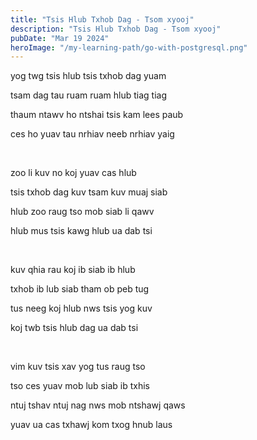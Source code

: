 ```yaml
---
title: "Tsis Hlub Txhob Dag - Tsom xyooj"
description: "Tsis Hlub Txhob Dag - Tsom xyooj"
pubDate: "Mar 19 2024"
heroImage: "/my-learning-path/go-with-postgresql.png"
---
```


yog twg tsis hlub tsis txhob dag yuam

tsam dag tau ruam ruam hlub tiag tiag

thaum ntawv ho ntshai tsis kam lees paub

ces ho yuav tau nrhiav neeb nrhiav yaig

<br />

zoo li kuv no koj yuav cas hlub

tsis txhob dag kuv tsam kuv muaj siab

hlub zoo raug tso mob siab li qawv

hlub mus tsis kawg hlub ua dab tsi

<br />

kuv qhia rau koj ib siab ib hlub

txhob ib lub siab tham ob peb tug

tus neeg koj hlub nws tsis yog kuv

koj twb tsis hlub dag ua dab tsi

<br />

vim kuv tsis xav yog tus raug tso

tso ces yuav mob lub siab ib txhis

ntuj tshav ntuj nag nws mob ntshawj qaws

yuav ua cas txhawj kom txog hnub laus
